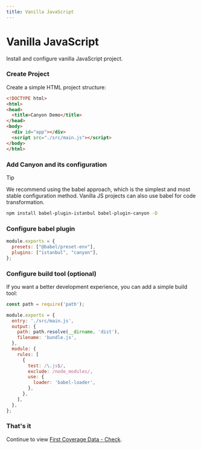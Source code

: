 ```yaml
---
title: Vanilla JavaScript
---
```


# Vanilla JavaScript


Install and configure vanilla JavaScript project.

<Steps>

  ### Create Project

  Create a simple HTML project structure:

  ```html filename="index.html" copy
  <!DOCTYPE html>
  <html>
  <head>
    <title>Canyon Demo</title>
  </head>
  <body>
    <div id="app"></div>
    <script src="./src/main.js"></script>
  </body>
  </html>
  ```

  ### Add Canyon and its configuration

  > [!TIP]
  >
  > We recommend using the babel approach, which is the simplest and most stable configuration method. Vanilla JS projects can also use babel for code transformation.

  ```sh npm2yarn copy
  npm install babel-plugin-istanbul babel-plugin-canyon -D
  ```

  ### Configure babel plugin

  ```js filename="babel.config.js" {3} copy
  module.exports = {
    presets: ["@babel/preset-env"],
    plugins: ["istanbul", "canyon"],
  };
  ```

  ### Configure build tool (optional)

  If you want a better development experience, you can add a simple build tool:

  ```js filename="webpack.config.js" copy
  const path = require('path');

  module.exports = {
    entry: './src/main.js',
    output: {
      path: path.resolve(__dirname, 'dist'),
      filename: 'bundle.js',
    },
    module: {
      rules: [
        {
          test: /\.js$/,
          exclude: /node_modules/,
          use: {
            loader: 'babel-loader',
          },
        },
      ],
    },
  };
  ```

  ### That's it
  Continue to view [First Coverage Data - Check](/docs/getting-started/first-coverage#%E6%A3%80%E6%9F%A5).
</Steps> 